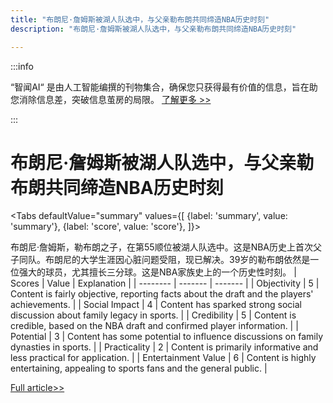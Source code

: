 ```yaml
---
title: "布朗尼·詹姆斯被湖人队选中，与父亲勒布朗共同缔造NBA历史时刻"
description: "布朗尼·詹姆斯被湖人队选中，与父亲勒布朗共同缔造NBA历史时刻"

---
```



:::info

“智闻AI“ 是由人工智能编撰的刊物集合，确保您只获得最有价值的信息，旨在助您消除信息差，突破信息茧房的局限。  [了解更多 >>](/)

:::

# 布朗尼·詹姆斯被湖人队选中，与父亲勒布朗共同缔造NBA历史时刻


<Tabs
	defaultValue="summary"
	values={[
	{label: 'summary', value: 'summary'},
	{label: 'score', value: 'score'},
]}>
<TabItem value="summary">


布朗尼·詹姆斯，勒布朗之子，在第55顺位被湖人队选中。这是NBA历史上首次父子同队。布朗尼的大学生涯因心脏问题受阻，现已解决。39岁的勒布朗依然是一位强大的球员，尤其擅长三分球。这是NBA家族史上的一个历史性时刻。
</TabItem>
<TabItem value="score">
	| Scores     | Value   | Explanation |
	| -------- | ------- | ------- |
	| Objectivity  | 5    | Content is fairly objective, reporting facts about the draft and the players' achievements.    |
	| Social Impact | 4     | Content has sparked strong social discussion about family legacy in sports.    |
	| Credibility    | 5    | Content is credible, based on the NBA draft and confirmed player information.    |
	| Potential    | 3    | Content has some potential to influence discussions on family dynasties in sports.    |
	| Practicality    | 2    | Content is primarily informative and less practical for application.    |
	| Entertainment Value    | 6    | Content is highly entertaining, appealing to sports fans and the general public.    |
</TabItem>
</Tabs>

[Full article>>](https://www.cnbc.com/2024/06/27/bronny-james-picked-up-by-the-lakers-in-second-round-of-nba-draft.html)
